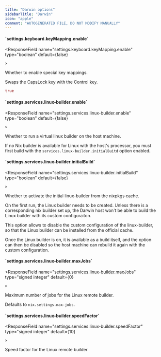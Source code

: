 ```yaml
---
title: "Darwin options"
sidebarTitle: "Darwin"
icon: "apple"
comment: "AUTOGENERATED FILE, DO NOT MODIFY MANUALLY"
---
```


<h4 id="settings.keyboard.keyMapping.enable">
  <span class="hidden">`settings.keyboard.keyMapping.enable`</span>
</h4>

<ResponseField
    name="settings.keyboard.keyMapping.enable"
    type="boolean"
    default={false}
    
    >
  Whether to enable special key mappings.
  
Swaps the CapsLock key with the Control key.
  ```nix Example
true
```

</ResponseField>

<h4 id="settings.services.linux-builder.enable">
  <span class="hidden">`settings.services.linux-builder.enable`</span>
</h4>

<ResponseField
    name="settings.services.linux-builder.enable"
    type="boolean"
    default={false}
    
    >
  Whether to run a virtual linux builder on the host machine.

<Warning>If no Nix builder is available for Linux with the host's processor, you must first build with the `services.linux-builder.initialBuitd` option enabled.</Warning>

  
</ResponseField>

<h4 id="settings.services.linux-builder.initialBuild">
  <span class="hidden">`settings.services.linux-builder.initialBuild`</span>
</h4>

<ResponseField
    name="settings.services.linux-builder.initialBuild"
    type="boolean"
    default={false}
    
    >
  Whether to activate the initial linux-builder from the nixpkgs cache.

On the first run, the Linux builder needs to be created. Unless there is a corresponding nix builder set up,
the Darwin host won't be able to build the Linux builder with its custom configuraiton.

This option allows to disable the custom configuration of the linux-builder,
so that the Linux builder can be installed from the official cache.

Once the Linux builder is on, it is available as a build itself, and the option can then be disabled
so the host machine can rebuild it again with the custom configuration.

  
</ResponseField>

<h4 id="settings.services.linux-builder.maxJobs">
  <span class="hidden">`settings.services.linux-builder.maxJobs`</span>
</h4>

<ResponseField
    name="settings.services.linux-builder.maxJobs"
    type="signed integer"
    default={0}
    
    >
  Maximum number of jobs for the Linux remote builder.

Defaults to `nix.settings.max-jobs`.

  
</ResponseField>

<h4 id="settings.services.linux-builder.speedFactor">
  <span class="hidden">`settings.services.linux-builder.speedFactor`</span>
</h4>

<ResponseField
    name="settings.services.linux-builder.speedFactor"
    type="signed integer"
    default={10}
    
    >
  Speed factor for the Linux remote builder
  
</ResponseField>

